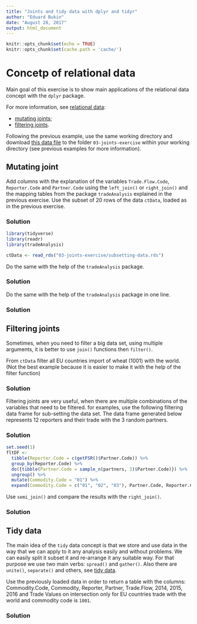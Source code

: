 ```yaml
---
title: "Joints and tidy data with dplyr and tidyr"
author: "Eduard Bukin"
date: "August 28, 2017"
output: html_document
---
```


```r
knitr::opts_chunk$set(echo = TRUE)
knitr::opts_chunk$set(cache.path = 'cache/')
```

# Concetp of relational data

Main goal of this exercise is to show main applications of the relational data concept with the `dplyr` package.

For more information, see [relational data](http://r4ds.had.co.nz/relational-data.html):

*  [mutating joints](http://r4ds.had.co.nz/relational-data.html#mutating-joins);
*  [filtering joints](http://r4ds.had.co.nz/relational-data.html#mutating-joins).

Following the previous example, use the same working directory and download [this data file](https://unfao-my.sharepoint.com/personal/eduard_bukin_fao_org/_layouts/15/guestaccess.aspx?docid=01bedb1cf326148049ab4b5e3f6bcc3cc&authkey=AarI3iY12Uw9QVfQVITPAdU) to the folder `03-joints-exercise` within your working directory (see previous examples for more information). 

## Mutating joint

Add columns with the explanation of the variables `Trade.Flow.Code`, `Reporter.Code` and `Partner.Code` using the `left_join()` or `right_join()` and the mapping tables from the package `tradeAnalysis` explained in the previous exercise. Use the subset of 20 rows of the data `ctData`, loaded as in the previous exercise.

### Solution

```r
library(tidyverse)
library(readr)
library(tradeAnalysis)
```
```r
ctData <- read_rds("03-joints-exercise/subsetting-data.rds")
```

Do the same with the help of the `tradeAnalysis` package.

### Solution

Do the same with the help of the `tradeAnalysis` package in one line.

### Solution

## Filtering joints

Sometimes, when you need to filter a big data set, using multiple arguments, it is better to use `join()` functions then `filter()`. 

From `ctData` filter all EU countries import of wheat (1001) with the world. (Not the best example because it is easier to make it with the help of the filter function)

### Solution

Filtering joints are very useful, when there are multiple combinations of the variables that need to be filtered. for examples, use the following filtering data frame for sub-setting the data set. The data frame generated below represents 12 reporters and their trade with the 3 random partners.

### Solution
```r
set.seed(1)
fltDF <-
  tibble(Reporter.Code = c(getFSR()$Partner.Code)) %>% 
  group_by(Reporter.Code) %>% 
  do({tibble(Partner.Code = sample_n(partners, 3)$Partner.Code)}) %>% 
  ungroup() %>% 
  mutate(Commodity.Code = "01") %>% 
  expand(Commodity.Code = c("01", "02", "03"), Partner.Code, Reporter.Code)
```

Use `semi_join()` and compare the results with the `right_join()`.

### Solution

## Tidy data

The main idea of the `tidy` data concept is that we store and use data in the way that we can apply to it any analysis easily and without problems. We can easily split it subset it and re-arrange it any suitable way. For that purpose we use two main verbs: `spread()` and `gather()`. Also there are `unite()`, `separate()` and others, see [tidy data](http://r4ds.had.co.nz/tidy-data.html).

Use the previously loaded data in order to return a table with the columns: Commodity.Code, Commodity, Reporter, Partner, Trade.Flow, 2014, 2015, 2016 and Trade Values on intersection only for EU countries trade with the world and commodity code is `1001`.

### Solution






